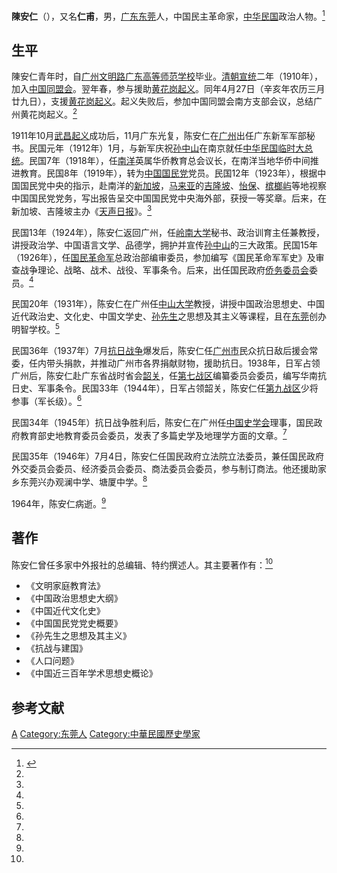 '''陳安仁'''（{{bd|1890年||1964年|}}），又名'''仁甫'''，男，[[广东|广东]][[东莞|东莞]]人，中国民主革命家，[[中华民国|中华民国]]政治人物。<ref name=trs>{{Cite web|title=广州人物|url=http://59.41.8.134:8080/was40/detail?record=16&channelid=50644|accessdate=2013-07-02|work=TRS}}{{dead link|date=2018年1月 |bot=InternetArchiveBot |fix-attempted=yes }}</ref>

== 生平 ==
陳安仁青年时，自[[广州|广州]][[文明路|文明路]][[广东高等师范学校|广东高等师范学校]]毕业。[[清朝|清朝]][[宣统|宣统]]二年（1910年），加入[[中国同盟会|中国同盟会]]。翌年春，参与援助[[黄花岗起义|黄花岗起义]]。同年4月27日（辛亥年农历三月廿九日），支援[[黄花岗起义|黄花岗起义]]。起义失败后，参加中国同盟会南方支部会议，总结广州黄花岗起义。<ref name=trs/>

1911年10月[[武昌起义|武昌起义]]成功后，11月广东光复，陈安仁在[[广州|广州]]出任广东新军军部秘书。民国元年（1912年）1月，与新军庆祝[[孙中山|孙中山]]在南京就任[[中华民国临时大总统|中华民国临时大总统]]。民国7年（1918年），任[[南洋|南洋]]英属华侨教育总会议长，在南洋当地华侨中间推进教育。民国8年（1919年），转为[[中国国民党|中国国民党]]党员。民国12年（1923年），根据中国国民党中央的指示，赴南洋的[[新加坡|新加坡]]，[[马来亚|马来亚]]的[[吉隆坡|吉隆坡]]、[[怡保|怡保]]、[[槟榔屿|槟榔屿]]等地视察中国国民党党务，写出报告呈交中国国民党中央海外部，获授一等奖章。后来，在新加坡、吉隆坡主办《[[天声日报|天声日报]]》。<ref name=trs/>

民国13年（1924年），陈安仁返回广州，任[[岭南大学_(广州)|岭南大学]]秘书、政治训育主任兼教授，讲授政治学、中国语言文学、品德学，拥护并宣传[[孙中山|孙中山]]的三大政策。民国15年（1926年），任[[国民革命军|国民革命军]]总政治部编审委员，参加编写《国民革命军军史》及审查战争理论、战略、战术、战役、军事条令。后来，出任国民政府[[侨务委员会|侨务委员会]]委员。<ref name=trs/>

民国20年（1931年），陈安仁在广州任[[中山大学|中山大学]]教授，讲授中国政治思想史、中国近代政治史、文化史、中国文学史、[[孙中山|孙先生]]之思想及其主义等课程，且在[[东莞|东莞]]创办明智学校。<ref name=trs/>

民国36年（1937年）7月[[抗日战争|抗日战争]]爆发后，陈安仁任[[广州市|广州市]]民众抗日敌后援会常委，任内带头捐款，并推动广州市各界捐献财物，援助抗日。1938年，日军占领广州后，陈安仁赴广东省战时省会[[韶关|韶关]]，任[[抗日战争第七战区|第七战区]]编纂委员会委员，编写华南抗日史、军事条令。民国33年（1944年），日军占领韶关，陈安仁任[[抗日战争第九战区|第九战区]]少将参事（军长级）。<ref name=trs/>

民国34年（1945年）抗日战争胜利后，陈安仁在广州任[[中国史学会|中国史学会]]理事，国民政府教育部史地教育委员会委员，发表了多篇史学及地理学方面的文章。<ref name=trs/>

民国35年（1946年）7月4日，陈安仁任国民政府立法院立法委员，兼任国民政府外交委员会委员、经济委员会委员、商法委员会委员，参与制订商法。他还援助家乡东莞兴办观澜中学、塘厦中学。<ref name=trs/>

1964年，陈安仁病逝。<ref name=trs/>

== 著作 ==
陈安仁曾任多家中外报社的总编辑、特约撰述人。其主要著作有：<ref name=trs/>
*《文明家庭教育法》
*《中国政治思想史大纲》
*《中国近代文化史》
*《中国国民党党史概要》
*《孙先生之思想及其主义》
*《抗战与建国》
*《人口问题》
*《中国近三百年学术思想史概论》

== 参考文献 ==
{{reflist}}

{{第4屆中華民國訓政時期立法委員名單}}

{{Authority control}}
{{DEFAULTSORT:Chen陈}}
[[Category:陈姓|A]]
[[Category:东莞人|Category:东莞人]]
[[Category:中華民國歷史學家|Category:中華民國歷史學家]]